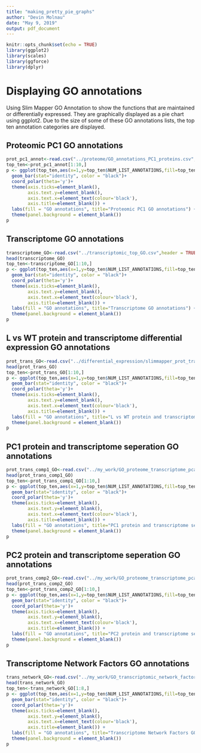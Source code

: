 ```yaml
---
title: "making_pretty_pie_graphs"
author: "Devin Molnau"
date: "May 9, 2019"
output: pdf_document
---
```


```r
knitr::opts_chunk$set(echo = TRUE)
library(ggplot2)
library(scales)
library(ggforce)
library(dplyr)
```

# Displaying GO annotations

Using Slim Mapper GO Annotation to show the functions that are maintained or differentially expressed. They are graphically displayed as a pie chart using ggplot2. Due to the size of some of these GO annotations lists, the top ten annotation categories are displayed.  

## Proteomic PC1 GO annotations
 
```r
prot_pc1_annot<-read.csv("../proteome/GO_annotations_PC1_proteins.csv", header = TRUE, stringsAsFactors = FALSE)
top_ten<-prot_pc1_annot[1:10,]
p <- ggplot(top_ten,aes(x=1,y=top_ten$NUM_LIST_ANNOTATIONS,fill=top_ten$TERM))+
  geom_bar(stat="identity", color = "black")+
  coord_polar(theta='y')+ 
  theme(axis.ticks=element_blank(), 
        axis.text.y=element_blank(), 
        axis.text.x=element_text(colour='black'), 
        axis.title=element_blank()) +
  labs(fill = "GO annotations", title="Proteomic PC1 GO annotations") +
  theme(panel.background = element_blank())
p
```
## Transcriptome GO annotations
```r
transcriptome_GO<-read.csv("../transcriptomic_top_GO.csv",header = TRUE,stringsAsFactors = FALSE)
head(transcriptome_GO)
top_ten<-transcriptome_GO[1:10,]
p <- ggplot(top_ten,aes(x=1,y=top_ten$NUM_LIST_ANNOTATIONS,fill=top_ten$TERM))+
  geom_bar(stat="identity", color = "black")+
  coord_polar(theta='y')+ 
  theme(axis.ticks=element_blank(), 
        axis.text.y=element_blank(), 
        axis.text.x=element_text(colour='black'), 
        axis.title=element_blank()) +
  labs(fill = "GO annotations", title="Transcriptome GO annotations") +
  theme(panel.background = element_blank())
p
```
## L vs WT protein and transcriptome differential expression GO annotations
```r
prot_trans_GO<-read.csv("../differential_expression/slimmapper_prot_trans_differential_expression_L_vs_WT.csv",header = TRUE,stringsAsFactors = FALSE)
head(prot_trans_GO)
top_ten<-prot_trans_GO[1:10,]
p <- ggplot(top_ten,aes(x=1,y=top_ten$NUM_LIST_ANNOTATIONS,fill=top_ten$TERM))+
  geom_bar(stat="identity", color = "black")+
  coord_polar(theta='y')+ 
  theme(axis.ticks=element_blank(), 
        axis.text.y=element_blank(), 
        axis.text.x=element_text(colour='black'), 
        axis.title=element_blank()) +
  labs(fill = "GO annotations", title="L vs WT protein and transcriptome differential expression GO annotations") +
  theme(panel.background = element_blank())
p
```
## PC1 protein and transcriptome seperation GO annotations
```r
prot_trans_comp1_GO<-read.csv("../my_work/GO_proteome_transcriptome_pca_comp1.csv",header = TRUE,stringsAsFactors = FALSE)
head(prot_trans_comp1_GO)
top_ten<-prot_trans_comp1_GO[1:10,]
p <- ggplot(top_ten,aes(x=1,y=top_ten$NUM_LIST_ANNOTATIONS,fill=top_ten$TERM))+
  geom_bar(stat="identity", color = "black")+
  coord_polar(theta='y')+ 
  theme(axis.ticks=element_blank(), 
        axis.text.y=element_blank(), 
        axis.text.x=element_text(colour='black'), 
        axis.title=element_blank()) +
  labs(fill = "GO annotations", title="PC1 protein and transcriptome seperation GO annotations") +
  theme(panel.background = element_blank())
p
```
## PC2 protein and transcriptome seperation GO annotations
```r
prot_trans_comp2_GO<-read.csv("../my_work/GO_proteome_transcriptome_pca_comp2.csv",header = TRUE,stringsAsFactors = FALSE)
head(prot_trans_comp2_GO)
top_ten<-prot_trans_comp2_GO[1:10,]
p <- ggplot(top_ten,aes(x=1,y=top_ten$NUM_LIST_ANNOTATIONS,fill=top_ten$TERM))+
  geom_bar(stat="identity", color = "black")+
  coord_polar(theta='y')+ 
  theme(axis.ticks=element_blank(), 
        axis.text.y=element_blank(), 
        axis.text.x=element_text(colour='black'), 
        axis.title=element_blank()) +
  labs(fill = "GO annotations", title="PC2 protein and transcriptome seperation GO annotations") +
  theme(panel.background = element_blank())
p
```
## Transcriptome Network Factors GO annotations
```r
trans_network_GO<-read.csv("../my_work/GO_transcriptomic_network_factors.csv",header = TRUE,stringsAsFactors = FALSE)
head(trans_network_GO)
top_ten<-trans_network_GO[1:8,]
p <- ggplot(top_ten,aes(x=1,y=top_ten$NUM_LIST_ANNOTATIONS,fill=top_ten$TERM))+
  geom_bar(stat="identity", color = "black")+
  coord_polar(theta='y')+ 
  theme(axis.ticks=element_blank(), 
        axis.text.y=element_blank(), 
        axis.text.x=element_text(colour='black'), 
        axis.title=element_blank()) +
  labs(fill = "GO annotations", title="Transcriptome Network Factors GO annotations") +
  theme(panel.background = element_blank())
p
```

